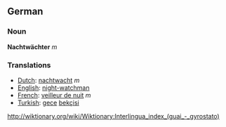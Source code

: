 ==German==

===Noun===
'''Nachtwächter''' ''m''

===Translations===
*[[Dutch]]: [[nachtwacht]] ''m''
*[[English]]: [[night-watchman]]
*[[French]]: [[veilleur de nuit]] ''m''
*[[Turkish]]: [[gece]] [[bekçisi]]


http://wiktionary.org/wiki/Wiktionary:Interlingua_index_(guai_-_gyrostato)